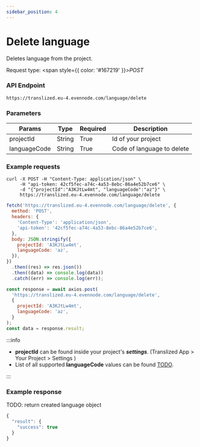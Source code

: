 ```yaml
---
sidebar_position: 4
---
```



# Delete language

Deletes language from the project.

Request type: <span style={{ color: '#167219' }}>_POST_</span>

### API Endpoint

```url
https://translized.eu-4.evennode.com/language/delete
```

### Parameters

| Params       | Type   | Required | Description                |
| ------------ | ------ | -------- | -------------------------- |
| projectId    | String | True     | Id of your project         |
| languageCode | String | True     | Code of language to delete |

### Example requests

<Tabs className="api-tabs">
<TabItem value="cURL" label="cURL">

```curl
curl -X POST -H "Content-Type: application/json" \
     -H "api-token: 42cf5fec-a74c-4a53-8ebc-86a4e52b7ce6" \
     -d "{"projectId":"A3KJtLw4mt", "languageCode":"az"}" \
     https://translized.eu-4.evennode.com/language/delete
```

</TabItem>
<TabItem value="js-fetch" label="Javascript Fetch">

```js
fetch('https://translized.eu-4.evennode.com/language/delete', {
  method: 'POST',
  headers: {
    'Content-Type': 'application/json',
    'api-token': '42cf5fec-a74c-4a53-8ebc-86a4e52b7ce6',
  },
  body: JSON.stringify({
    projectId: 'A3KJtLw4mt',
    languageCode: 'az',
  }),
})
  .then((res) => res.json())
  .then((data) => console.log(data))
  .catch((err) => console.log(err));
```

</TabItem>
<TabItem value="js-axios" label="Javascript Axios">

```js
const response = await axios.post(
  'https://translized.eu-4.evennode.com/language/delete',
  {
    projectId: 'A3KJtLw4mt',
    languageCode: 'az',
  }
);
const data = response.result;
```

</TabItem>
</Tabs>

:::info

- **projectId** can be found inside your project's **_settings_**. (Translized App > Your Project > Settings )
- List of all supported **languageCode** values can be found [TODO](#).

:::

### Example response

TODO: return created language object

```js
{
  "result": {
    "success": true
  }
}
```

